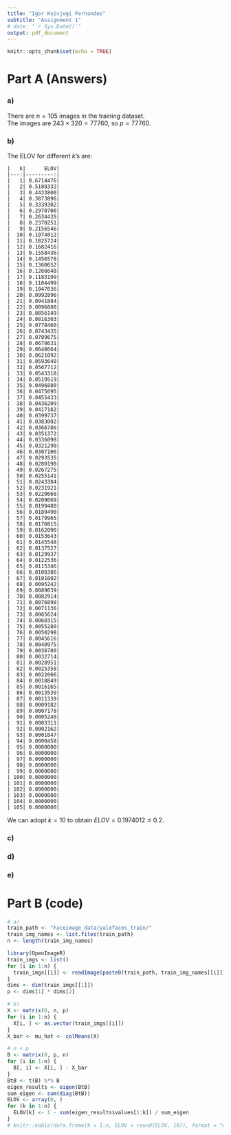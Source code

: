 ```yaml
---
title: "Igor Kuivjogi Fernandes"
subtitle: "Assignment 1"
# date: "`r Sys.Date()`"
output: pdf_document
---
```


```r
knitr::opts_chunk$set(echo = TRUE)
```

# Part A (Answers)

### a)
There are $n = 105$ images in the training dataset.   
The images are $243 \times 320 = 77760$, so $p = 77760$.   

### b)
The ELOV for different $k$'s are:   
```
|   k|      ELOV|
|---:|---------:|
|   1| 0.6714476|
|   2| 0.5180332|
|   3| 0.4433800|
|   4| 0.3873896|
|   5| 0.3339302|
|   6| 0.2970700|
|   7| 0.2634435|
|   8| 0.2370251|
|   9| 0.2156546|
|  10| 0.1974012|
|  11| 0.1825724|
|  12| 0.1682416|
|  13| 0.1558436|
|  14| 0.1456578|
|  15| 0.1360652|
|  16| 0.1266648|
|  17| 0.1183199|
|  18| 0.1104499|
|  19| 0.1047036|
|  20| 0.0992896|
|  21| 0.0941884|
|  22| 0.0896888|
|  23| 0.0856149|
|  24| 0.0816303|
|  25| 0.0778460|
|  26| 0.0743435|
|  27| 0.0709675|
|  28| 0.0678631|
|  29| 0.0648664|
|  30| 0.0621092|
|  31| 0.0593640|
|  32| 0.0567712|
|  33| 0.0543318|
|  34| 0.0519519|
|  35| 0.0496880|
|  36| 0.0475695|
|  37| 0.0455433|
|  38| 0.0436209|
|  39| 0.0417182|
|  40| 0.0399737|
|  41| 0.0383002|
|  42| 0.0366786|
|  43| 0.0351372|
|  44| 0.0336098|
|  45| 0.0321290|
|  46| 0.0307106|
|  47| 0.0293535|
|  48| 0.0280190|
|  49| 0.0267275|
|  50| 0.0255141|
|  51| 0.0243384|
|  52| 0.0231921|
|  53| 0.0220668|
|  54| 0.0209669|
|  55| 0.0199480|
|  56| 0.0189490|
|  57| 0.0179965|
|  58| 0.0170815|
|  59| 0.0162090|
|  60| 0.0153643|
|  61| 0.0145548|
|  62| 0.0137527|
|  63| 0.0129937|
|  64| 0.0122536|
|  65| 0.0115346|
|  66| 0.0108386|
|  67| 0.0101602|
|  68| 0.0095242|
|  69| 0.0089039|
|  70| 0.0082914|
|  71| 0.0076898|
|  72| 0.0071136|
|  73| 0.0065624|
|  74| 0.0060315|
|  75| 0.0055280|
|  76| 0.0050298|
|  77| 0.0045616|
|  78| 0.0040975|
|  79| 0.0036780|
|  80| 0.0032714|
|  81| 0.0028951|
|  82| 0.0025358|
|  83| 0.0022066|
|  84| 0.0018849|
|  85| 0.0016165|
|  86| 0.0013539|
|  87| 0.0011339|
|  88| 0.0009182|
|  89| 0.0007178|
|  90| 0.0005240|
|  91| 0.0003311|
|  92| 0.0002162|
|  93| 0.0001047|
|  94| 0.0000458|
|  95| 0.0000000|
|  96| 0.0000000|
|  97| 0.0000000|
|  98| 0.0000000|
|  99| 0.0000000|
| 100| 0.0000000|
| 101| 0.0000000|
| 102| 0.0000000|
| 103| 0.0000000|
| 104| 0.0000000|
| 105| 0.0000000|
```

We can adopt $k = 10$ to obtain $ELOV = 0.1974012 \le 0.2$.  

### c)

### d)

### e)

# Part B (code)

```r
# a)
train_path <- "Faceimage_data/yalefaces_train/"
train_img_names <- list.files(train_path)
n <- length(train_img_names)

library(OpenImageR)
train_imgs <- list()
for (i in 1:n) {
  train_imgs[[i]] <- readImage(paste0(train_path, train_img_names[[i]]))[, , 1]
}
dims <- dim(train_imgs[[1]])
p <- dims[1] * dims[2]
```

```r
# b)
X <- matrix(0, n, p)
for (i in 1:n) {
  X[i, ] <- as.vector(train_imgs[[i]])
}
X_bar <- mu_hat <- colMeans(X)

# n < p
B <- matrix(0, p, n)
for (i in 1:n) {
  B[, i] <- X[i, ] - X_bar
}
BtB <- t(B) %*% B
eigen_results <- eigen(BtB)
sum_eigen <- sum(diag(BtB))
ELOV <- array(0, )
for (k in 1:n) {
  ELOV[k] <- 1 - sum(eigen_results$values[1:k]) / sum_eigen
}
# knitr::kable(data.frame(k = 1:n, ELOV = round(ELOV, 10)), format = "markdown")
```

